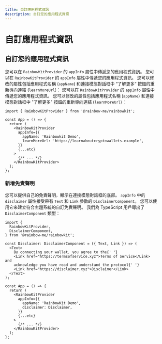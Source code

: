 ```yaml
---
title: 自訂應用程式資訊
description: 自訂您的應用程式資訊
---
```


# 自訂應用程式資訊

## 自訂您的應用程式資訊

您可以在 `RainbowKitProvider` 的 `appInfo` 屬性中傳遞您的應用程式資訊。 您可以在 `RainbowKitProvider` 的 `appInfo` 屬性中傳遞您的應用程式資訊。 您可以修改的屬性包括應用程式名稱 (`appName`) 和連接模態對話框中 “了解更多” 按鈕的重新導向連結 (`learnMoreUrl`)： 您可以在 `RainbowKitProvider` 的 `appInfo` 屬性中傳遞您的應用程式資訊。 您可以修改的屬性包括應用程式名稱 (`appName`) 和連接模態對話框中 "了解更多" 按鈕的重新導向連結 (`learnMoreUrl`)：

```tsx
import { RainbowKitProvider } from '@rainbow-me/rainbowkit';

const App = () => {
  return (
    <RainbowKitProvider
      appInfo={{
        appName: 'Rainbowkit Demo',
        learnMoreUrl: 'https://learnaboutcryptowallets.example',
      }}
      {...etc}
    >
      {/* ... */}
    </RainbowKitProvider>
  );
};
```

### 新增免責聲明

您可以提供自己的免責聲明，顯示在連接模態對話框的底部。 `appInfo` 中的 `disclaimer` 屬性接受帶有 `Text` 和 `Link` 參數的 `DisclaimerComponent`。 您可以使用它來建立符合主題系統的自訂免責聲明。 我們為 TypeScript 用戶導出了 `DisclaimerComponent` 類型：

```tsx
import {
  RainbowKitProvider,
  DisclaimerComponent,
} from '@rainbow-me/rainbowkit';

const Disclaimer: DisclaimerComponent = ({ Text, Link }) => (
  <Text>
    By connecting your wallet, you agree to the{' '}
    <Link href="https://termsofservice.xyz">Terms of Service</Link> and
    acknowledge you have read and understand the protocol{' '}
    <Link href="https://disclaimer.xyz">Disclaimer</Link>
  </Text>
);

const App = () => {
  return (
    <RainbowKitProvider
      appInfo={{
        appName: 'RainbowKit Demo',
        disclaimer: Disclaimer,
      }}
      {...etc}
    >
      {/* ... */}
    </RainbowKitProvider>
  );
};
```
